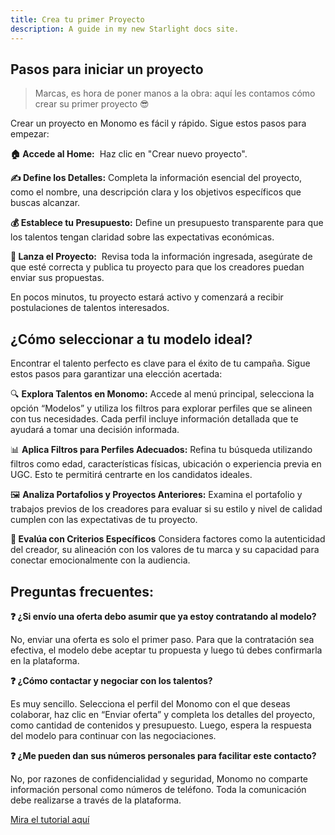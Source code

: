 ```yaml
---
title: Crea tu primer Proyecto
description: A guide in my new Starlight docs site.
---
```

## **Pasos para iniciar un proyecto**

> Marcas, es hora de poner manos a la obra: aquí les contamos cómo crear su primer proyecto 😎
> 

Crear un proyecto en Monomo es fácil y rápido. Sigue estos pasos para empezar:

**🏠 Accede al Home:**  Haz clic en "Crear nuevo proyecto".

**✍️ Define los Detalles:** Completa la información esencial del proyecto, como el nombre, una descripción clara y los objetivos específicos que buscas alcanzar.

**💰 Establece tu Presupuesto:** Define un presupuesto transparente para que los talentos tengan claridad sobre las expectativas económicas.

**🚀 Lanza el Proyecto:**  Revisa toda la información ingresada, asegúrate de que esté correcta y publica tu proyecto para que los creadores puedan enviar sus propuestas.

En pocos minutos, tu proyecto estará activo y comenzará a recibir postulaciones de talentos interesados.

## **¿Cómo seleccionar a tu modelo ideal?**

Encontrar el talento perfecto es clave para el éxito de tu campaña. Sigue estos pasos para garantizar una elección acertada:

🔍 **Explora Talentos en Monomo:** Accede al menú principal, selecciona la opción “Modelos” y utiliza los filtros para explorar perfiles que se alineen con tus necesidades. Cada perfil incluye información detallada que te ayudará a tomar una decisión informada.

📊 **Aplica Filtros para Perfiles Adecuados:** Refina tu búsqueda utilizando filtros como edad, características físicas, ubicación o experiencia previa en UGC. Esto te permitirá centrarte en los candidatos ideales.

🖼️ **Analiza Portafolios y Proyectos Anteriores:** Examina el portafolio y trabajos previos de los creadores para evaluar si su estilo y nivel de calidad cumplen con las expectativas de tu proyecto.

**🌟 Evalúa con Criterios Específicos** Considera factores como la autenticidad del creador, su alineación con los valores de tu marca y su capacidad para conectar emocionalmente con la audiencia.

## **Preguntas frecuentes:**

**❓ ¿Si envío una oferta debo asumir que ya estoy contratando al modelo?**

No, enviar una oferta es solo el primer paso. Para que la contratación sea efectiva, el modelo debe aceptar tu propuesta y luego tú debes confirmarla en la plataforma.

**❓ ¿Cómo contactar y negociar con los talentos?**

Es muy sencillo. Selecciona el perfil del Monomo con el que deseas colaborar, haz clic en “Enviar oferta” y completa los detalles del proyecto, como cantidad de contenidos y presupuesto. Luego, espera la respuesta del modelo para continuar con las negociaciones.

**❓ ¿Me pueden dan sus números personales para facilitar este contacto?**

No, por razones de confidencialidad y seguridad, Monomo no comparte información personal como números de teléfono. Toda la comunicación debe realizarse a través de la plataforma.

[Mira el tutorial aquí](https://youtu.be/Jt5gHejYk9o)
